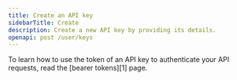 ```yaml
---
title: Create an API key
sidebarTitle: Create
description: Create a new API key by providing its details.
openapi: post /user/keys
---
```


<Tip>
  To learn how to use the token of an API key to
  authenticate your API requests, read the
  [bearer tokens][1] page.
</Tip>

[1]: /bearer-tokens 
